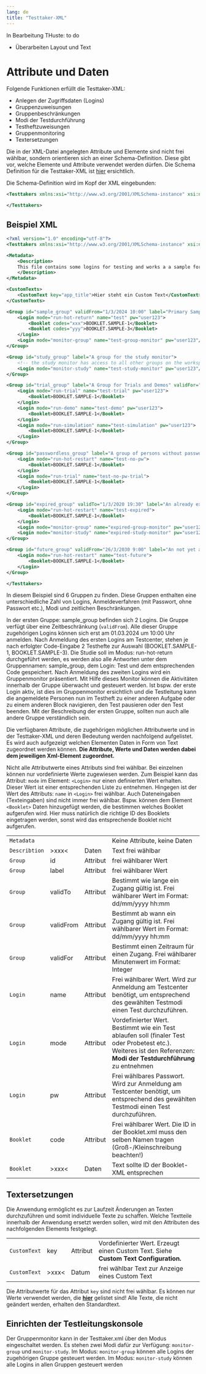 ```yaml
---
lang: de
title: "Testtaker-XML"
---
```


::: {.callout-note}
In Bearbeitung THuste: to do

* Überarbeiten Layout und Text

:::

# Attribute und Daten

Folgende Funktionen erfüllt die Testtaker-XML:

* Anlegen der Zugriffsdaten (Logins)
* Gruppenzuweisungen
* Gruppenbeschränkungen
* Modi der Testdurchführung
* Testheftzuweisungen
* Gruppenmonitoring
* Textersetzungen

::: {.callout-important}
Die in der XML-Datei angelegten Attribute und Elemente sind nicht frei wählbar, sondern orientieren sich an einer Schema-Definition. Diese gibt vor, welche Elemente und Attribute verwendet werden dürfen. Die Schema Definition für die Testtaker-XML ist [hier](https://github.com/iqb-berlin/testcenter/blob/master/definitions/vo_Testtakers.xsd) ersichtlich.
:::

Die Schema-Definition wird im Kopf der XML eingebunden:

```.xml
<Testtakers xmlns:xsi="http://www.w3.org/2001/XMLSchema-instance" xsi:noNamespaceSchemaLocation="https://raw.githubusercontent.com/iqb-berlin/testcenter/15.0.1/definitions/vo_Testtakers.xsd">

</Testtakers>
```
::: {.callout-note collapse="true"}

## Beispiel XML

```.xml
<?xml version="1.0" encoding="utf-8"?>
<Testtakers xmlns:xsi="http://www.w3.org/2001/XMLSchema-instance" xsi:noNamespaceSchemaLocation="https://raw.githubusercontent.com/iqb-berlin/testcenter/15.0.1/definitions/vo_Testtakers.xsd">

<Metadata>
    <Description>
    This file contains some logins for testing and works a a sample for developers.
    </Description>
</Metadata>

<CustomTexts>
    <CustomText key="app_title">Hier steht ein Custom Text</CustomText>
</CustomTexts>

<Group id="sample_group" validFrom="1/3/2024 10:00" label="Primary Sample Group">
    <Login mode="run-hot-return" name="test" pw="user123">
        <Booklet codes="xxx">BOOKLET.SAMPLE-1</Booklet>
        <Booklet codes="yyy">BOOKLET.SAMPLE-3</Booklet>
    </Login>
    <Login mode="monitor-group" name="test-group-monitor" pw="user123"/>
</Group>

<Group id="study_group" label="A group for the study monitor">
    <!-- the study monitor has access to all other groups on the workspace -->
    <Login mode="monitor-study" name="test-study-monitor" pw="user123"/>
</Group>

<Group id="trial_group" label="A Group for Trials and Demos" validFor="45">
    <Login mode="run-trial" name="test-trial" pw="user123">
        <Booklet>BOOKLET.SAMPLE-1</Booklet>
    </Login>
    <Login mode="run-demo" name="test-demo" pw="user123">
        <Booklet>BOOKLET.SAMPLE-1</Booklet>
    </Login>
    <Login mode="run-simulation" name="test-simulation" pw="user123">
        <Booklet>BOOKLET.SAMPLE-1</Booklet>
    </Login>
</Group>

<Group id="passwordless_group" label="A group of persons without password">
    <Login mode="run-hot-restart" name="test-no-pw">
        <Booklet>BOOKLET.SAMPLE-1</Booklet>
    </Login>
    <Login mode="run-trial" name="test-no-pw-trial">
        <Booklet>BOOKLET.SAMPLE-1</Booklet>
    </Login>
</Group>

<Group id="expired_group" validTo="1/3/2020 19:30" label="An already expired group">
    <Login mode="run-hot-restart" name="test-expired">
        <Booklet>BOOKLET.SAMPLE-1</Booklet>
    </Login>
    <Login mode="monitor-group" name="expired-group-monitor" pw="user123"/>
    <Login mode="monitor-study" name="expired-study-monitor" pw="user123"/>
</Group>

<Group id="future_group" validFrom="26/3/2030 9:00" label="An not yet active group">
    <Login mode="run-hot-restart" name="test-future">
        <Booklet>BOOKLET.SAMPLE-1</Booklet>
    </Login>
</Group>

</Testtakers>
```

In diesem Beispiel sind 6 Gruppen zu finden. Diese Gruppen enthalten eine unterschiedliche Zahl von Logins, Anmeldeverfahren (mit Passwort, ohne Passwort etc.), Modi und zeitlichen Beschränkungen. 

In der ersten Gruppe: sample_group befinden sich 2 Logins. Die Gruppe verfügt über eine Zeitbeschränkung (`validFrom`). Alle dieser Gruppe zugehörigen Logins können sich erst am 01.03.2024 um 10:00 Uhr anmelden. Nach Anmeldung des ersten Logins am Testcenter, stehen je nach erfolgter Code-Eingabe 2 Testhefte zur Auswahl (BOOKLET.SAMPLE-1, BOOKLET.SAMPLE-3). Die Studie soll im Modus: run-hot-return durchgeführt werden, es werden also alle Antworten unter dem Gruppennamen: sample_group, dem Login: Test und dem entsprechenden Code gespeichert. Nach Anmeldung des zweiten Logins wird ein Gruppenmonitor präsentiert. Mit Hilfe dieses Monitor können die Aktivitäten innerhalb der Gruppe überwacht und gesteuert werden. Ist bspw. der erste Login aktiv, ist dies im Gruppenmonitor ersichtlich und die Testleitung kann die angemeldete Personen nun im Testheft zu einer anderen Aufgabe oder zu einem anderen Block navigieren, den Test pausieren oder den Test beenden. Mit der Beschreibung der ersten Gruppe, sollten nun auch alle andere Gruppe verständlich sein. 

:::

Die verfügbaren Attribute, die zugehörigen möglichen Attributwerte und in der Testtaker-XML und deren Bedeutung werden nachfolgend aufgelistet. Es wird auch aufgezeigt welchen Elementen Daten in Form von Text zugeordnet werden können. **Die Attribute, Werte und Daten werden dabei dem jeweiligen Xml-Element zugeordnet.**

::: {.callout-important}
Nicht alle Attributwerte eines Attributs sind frei wählbar. Bei einzelnen können nur vordefinierte Werte zugewiesen werden. Zum Beispiel kann das Attribut: `mode` im Element: `<Login>` nur einen definierten Wert erhalten. Dieser Wert ist einer entsprechenden Liste zu entnehmen. Hingegen ist der Wert des Attributs: `name` in `<Login>` frei wählbar. Auch Dateneingaben (Texteingaben) sind nicht immer frei wählbar. Bspw. können dem Element `<Booklet>` Daten hinzugefügt werden, die bestimmen welches Booklet aufgerufen wird. Hier muss natürlich die richtige ID des Booklets eingetragen werden, sonst wird das entsprechende Booklet nicht aufgerufen. 
:::

```{=html}
<table style="width:100%">
<tr>
    <td><code>Metadata</code></td>
    <td></td>
    <td></td>
    <td style="width:90%">Keine Attribute, keine Daten</td>
</tr>
<tr>
    <td><code>Describtion</code></td>
    <td>>xxx<</td>
    <td>Daten</td>
    <td>Text frei wählbar</td>
</tr>
<tr>
    <td><code>Group</code></td>
    <td>id</td>
    <td>Attribut</td>
    <td>frei wählbarer Wert</td>
</tr>
<tr>
    <td><code>Group</code></td>
    <td>label</td>
    <td>Attribut</td>
    <td>frei wählbarer Wert</td>
</tr>
<tr>
    <td><code>Group</code></td>
    <td>validTo</td>
    <td>Attribut</td>
    <td>Bestimmt wie lange ein Zugang gültig ist. Frei wählbarer Wert im Format: dd/mm/yyyy hh:mm</td>
</tr>
<tr>
    <td><code>Group</code></td>
    <td>validFrom</td>
    <td>Attribut</td>
    <td>Bestimmt ab wann ein Zugang gültig ist. Frei wählbarer Wert im Format: dd/mm/yyyy hh:mm</td>
</tr>
<tr>
    <td><code>Group</code></td>
    <td>validFor</td>
    <td>Attribut</td>
    <td>Bestimmt einen Zeitraum für einen Zugang. Frei wählbarer Minutenwert im Format: Integer</td>
</tr>
<tr>
    <td><code>Login</code></td>
    <td>name</td>
    <td>Attribut</td>
    <td>Frei wählbarer Wert. Wird zur Anmeldung am Testcenter benötigt, um entsprechend des gewählten Testmodi einen Test durchzuführen.</td>
</tr>
<tr>
    <td><code>Login</code></td>
    <td>mode</td>
    <td>Attribut</td>
    <td>Vordefinierter Wert. Bestimmt wie ein Test ablaufen soll (finaler Test oder Probetest etc.). Weiteres ist den Referenzen: <b>Modi der Testdurchführung</b> zu entnehmen
    </td>
</tr>
<tr>
    <td><code>Login</code></td>
    <td>pw</td>
    <td>Attribut</td>
    <td>Frei wählbares Passwort. Wird zur Anmeldung am Testcenter benötigt, um entsprechend des gewählten Testmodi einen Test durchzuführen.</td>
</tr>
<tr>
    <td><code>Booklet</code></td>
     <td>code</td>
    <td>Attribut</td>
    <td>Frei wählbarer Wert. Die ID in der Booklet.xml muss den selben Namen tragen (Groß-/Kleinschreibung beachten!)</td>
</tr>
<tr>
    <td><code>Booklet</code></td>
    <td>>xxx<</td>
    <td>Daten</td>
    <td>Text sollte ID der Booklet-XML entsprechen</td>
</tr>
</table>
```

## Textersetzungen

Die Anwendung ermöglicht es zur Laufzeit Änderungen an Texten durchzuführen und somit individuelle Texte zu schaffen. Welche Textteile innerhalb der Anwendung ersetzt werden sollen, wird mit den Attributen des nachfolgenden Elements festgelegt.

```{=html}
<table>
<tr>
    <td><code>CustomText</code></td>
    <td>key</td>
    <td>Attribut</td>
    <td>Vordefinierter Wert. Erzeugt einen Custom Text. Siehe <b>Custom Text Configuration.</b></td>   
</tr>
<tr>
    <td><code>CustomText</code></td>
    <td>>xxx<</td>
    <td>Datum</td>
    <td>frei wählbar Text zur Anzeige eines Custom Text</td>
</tr>
</table>
```
::: {.callout-note}
Die Attributwerte für das Attribut `key` sind nicht frei wählbar. Es können nur Werte verwendet werden, die [**hier**](https://pages.cms.hu-berlin.de/iqb/testcenter/pages/custom-texts.html) gelistet sind! Alle Texte, die nicht geändert werden, erhalten den Standardtext.
:::


## Einrichten der Testleitungskonsole

Der Gruppenmonitor kann in der Testtaker.xml über den Modus eingeschaltet werden. Es stehen zwei Modi dafür zur Verfügung: `monitor-group` und `monitor-study`. Im Modus: `monitor-group` können alle Logins der zugehörigen Gruppe gesteuert werden. Im Modus: `monitor-study` können alle Logins in allen Gruppen gesteuert werden